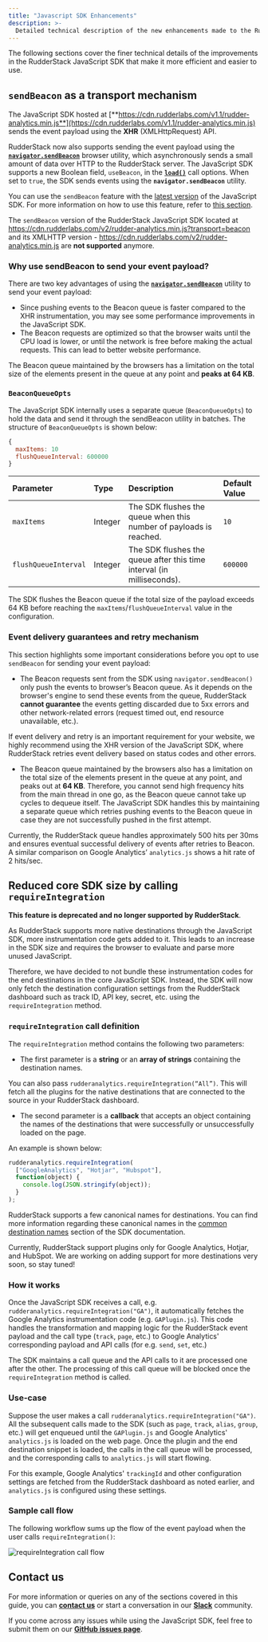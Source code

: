```yaml
---
title: "Javascript SDK Enhancements"
description: >-
  Detailed technical description of the new enhancements made to the RudderStack JavaScript SDK.
---
```


The following sections cover the finer technical details of the improvements in the RudderStack JavaScript SDK that make it more efficient and easier to use.

## `sendBeacon` as a transport mechanism

The JavaScript SDK hosted at [**https://cdn.rudderlabs.com/v1.1/rudder-analytics.min.js**](https://cdn.rudderlabs.com/v1.1/rudder-analytics.min.js) sends the event payload using the **XHR** \(XMLHttpRequest\) API. 

RudderStack now also supports sending the event payload using the [**`navigator.sendBeacon`**](https://developer.mozilla.org/en-US/docs/Web/API/Navigator/sendBeacon) browser utility, which asynchronously sends a small amount of data over HTTP to the RudderStack server. The JavaScript SDK supports a new Boolean field, `useBeacon`, in the [**`load()`**](https://rudderstack.com/docs/sources/sdks/rudderstack-javascript-sdk/#the-options-parameter) call options. When set to `true`, the SDK sends events using the **`navigator.sendBeacon`** utility.

<div class="successBlock">

You can use the <code class="inline-code">sendBeacon</code> feature with the <a href="https://cdn.rudderlabs.com/v1.1/rudder-analytics.min.js">latest version</a> of the JavaScript SDK. For more information on how to use this feature, refer to <a href="https://rudderstack.com/docs/sources/sdks/rudderstack-javascript-sdk/#the-options-parameter">this section</a>.
</div>

<div class="warningBlock">
  
  The <code class="inline-code">sendBeacon</code> version of the RudderStack JavaScript SDK located at <a href="https://cdn.rudderlabs.com/v2/rudder-analytics.min.js?transport=beacon">https://cdn.rudderlabs.com/v2/rudder-analytics.min.js?transport=beacon</a> and its XMLHTTP version - <a href="https://cdn.rudderlabs.com/v2/rudder-analytics.min.js">https://cdn.rudderlabs.com/v2/rudder-analytics.min.js</a> are <strong>not supported</strong> anymore. 
</div>

### Why use sendBeacon to send your event payload?

There are two key advantages of using the [**`navigator.sendBeacon`**](https://developer.mozilla.org/en-US/docs/Web/API/Navigator/sendBeacon) utility to send your event payload:

- Since pushing events to the Beacon queue is faster compared to the XHR instrumentation, you may see some performance improvements in the JavaScript SDK.
- The Beacon requests are optimized so that the browser waits until the CPU load is lower, or until the network is free before making the actual requests. This can lead to better website performance.

<div class="infoBlock">

The Beacon queue maintained by the browsers has a limitation on the total size of the elements present in the queue at any point and <strong>peaks at 64 KB</strong>.
</div>

### `BeaconQueueOpts`

The JavaScript SDK internally uses a separate queue (`BeaconQueueOpts`) to hold the data and send it through the sendBeacon utility in batches. The structure of `BeaconQueueOpts` is shown below:

```javascript
{
  maxItems: 10 
  flushQueueInterval: 600000
}
```

| Parameter             | Type                                | Description                                                           | Default Value    |
| :-------------------- | :---------------------------------- | :---------------------------------------------------------------------| :----------------|
| `maxItems`            | Integer                             | The SDK flushes the queue when this number of payloads is reached.    | `10`             |
| `flushQueueInterval`  | Integer                             | The SDK flushes the queue after this time interval (in milliseconds). | `600000`         |


<div class="infoBlock">

The SDK flushes the Beacon queue if the total size of the payload exceeds 64 KB before reaching the <code class="inline-code">maxItems</code>/<code class="inline-code">flushQueueInterval</code> value in the configuration.
</div>

### Event delivery guarantees and retry mechanism

This section highlights some important considerations before you opt to use `sendBeacon` for sending your event payload:

- The Beacon requests sent from the SDK using `navigator.sendBeacon()` only push the events to browser’s Beacon queue. As it depends on the browser's engine to send these events from the queue, RudderStack **cannot guarantee** the events getting discarded due to 5xx errors and other network-related errors \(request timed out, end resource unavailable, etc.\).

<div class="warningBlock">

  If event delivery and retry is an important requirement for your website, we highly recommend using the XHR version of the JavaScript SDK, where RudderStack retries event delivery based on status codes and other errors.
</div>

- The Beacon queue maintained by the browsers also has a limitation on the total size of the elements present in the queue at any point, and peaks out at **64 KB**. Therefore, you cannot send high frequency hits from the main thread in one go, as the Beacon queue cannot take up cycles to dequeue itself. The JavaScript SDK handles this by maintaining a separate queue which retries pushing events to the Beacon queue in case they are not successfully pushed in the first attempt. 

<div class="successBlock">

Currently, the RudderStack queue handles approximately 500 hits per 30ms and ensures eventual successful delivery of events after retries to Beacon. A similar comparison on Google Analytics’ <code class="inline-code">analytics.js</code> shows a hit rate of 2 hits/sec.
</div>

## Reduced core SDK size by calling `requireIntegration`

<div class="warningBlock">
  
  <strong>This feature is deprecated and no longer supported by RudderStack</strong>.
</div>

As RudderStack supports more native destinations through the JavaScript SDK, more instrumentation code gets added to it. This leads to an increase in the SDK size and requires the browser to evaluate and parse more unused JavaScript.

Therefore, we have decided to not bundle these instrumentation codes for the end destinations in the core JavaScript SDK. Instead, the SDK will now only fetch the destination configuration settings from the RudderStack dashboard such as track ID, API key, secret, etc. using the `requireIntegration` method.

### `requireIntegration` call definition

The `requireIntegration` method contains the following two parameters:

- The first parameter is a **string** or an **array of strings** containing the destination names.

<div class="infoBlock">

  You can also pass <code class="inline-code">rudderanalytics.requireIntegration(“All”)</code>. This will fetch all the plugins for the native destinations that are connected to the source in your RudderStack dashboard.
</div>

- The second parameter is a **callback** that accepts an object containing the names of the destinations that were successfully or unsuccessfully loaded on the page.

An example is shown below:

```javascript
rudderanalytics.requireIntegration(
  ["GoogleAnalytics", "Hotjar", "Hubspot"],
  function(object) {
    console.log(JSON.stringify(object));
  }
);
```
<div class="infoBlock">

RudderStack supports a few canonical names for destinations. You can find more information regarding these canonical names in the <a href="https://docs.rudderstack.com/sources/sdks/rudderstack-javascript-sdk/#common-destination-names">common destination names</a> section of the SDK documentation.
</div>

<div class="warningBlock">

Currently, RudderStack support plugins only for Google Analytics, Hotjar, and HubSpot. We are working on adding support for more destinations very soon, so stay tuned!
</div>

### How it works

Once the JavaScript SDK receives a call, e.g. `rudderanalytics.requireIntegration("GA")`, it automatically fetches the Google Analytics instrumentation code \(e.g. `GAPlugin.js`\). This code handles the transformation and mapping logic for the RudderStack event payload and the call type \(`track`, `page`, etc.\) to Google Analytics' corresponding payload and API calls \(for e.g. `send`, `set`, etc.\)

The SDK maintains a call queue and the API calls to it are processed one after the other. The processing of this call queue will be blocked once the `requireIntegration` method is called.

### Use-case

Suppose the user makes a call `rudderanalytics.requireIntegration("GA")`. All the subsequent calls made to the SDK \(such as `page`, `track`, `alias`, `group`, etc.\) will get enqueued until the `GAPlugin.js` and Google Analytics' `analytics.js` is loaded on the web page. Once the plugin and the end destination snippet is loaded, the calls in the call queue will be processed, and the corresponding calls to `analytics.js` will start flowing.

<div class="infoBlock">

  For this example, Google Analytics' <code class="inline-code">trackingId</code> and other configuration settings are fetched from the RudderStack dashboard as noted earlier, and <code class="inline-code">analytics.js</code> is configured using these settings.
</div>

### Sample call flow

The following workflow sums up the flow of the event payload when the user calls `requireIntegration()`:

<img src="../../../assets/requireintegration-call-flow.png" alt="requireIntegration call flow" />

## Contact us

For more information or queries on any of the sections covered in this guide, you can [**contact us**](mailto:%20docs@rudderstack.com) or start a conversation in our [**Slack**](https://rudderstack.com/join-rudderstack-slack-community) community.

If you come across any issues while using the JavaScript SDK, feel free to submit them on our [**GitHub issues page**](https://github.com/rudderlabs/rudder-sdk-js/issues).
